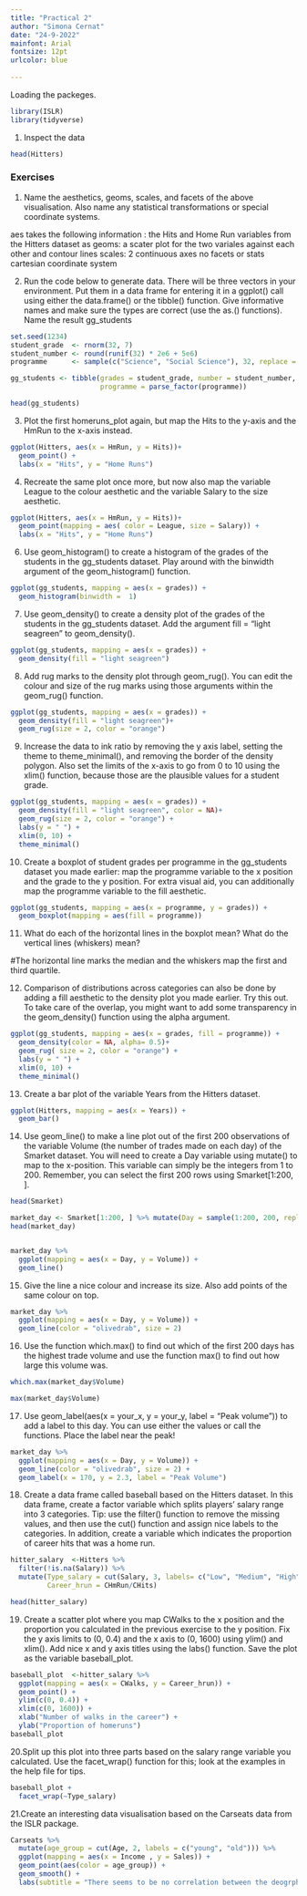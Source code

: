 ```yaml
---
title: "Practical 2"
author: "Simona Cernat"
date: "24-9-2022"
mainfont: Arial
fontsize: 12pt
urlcolor: blue
  
---
```


Loading the packeges.

```r
library(ISLR)
library(tidyverse)
```

1. Inspect the data

```r
head(Hitters)
```

### Exercises


1. Name the aesthetics, geoms, scales, and facets of the above visualisation. Also name any statistical transformations or special coordinate systems.

aes takes the following information : the Hits and Home Run variables from the Hitters dataset
as geoms: a scater plot for the two variales against each other and contour lines 
scales: 2 continuous axes
no facets or stats
cartesian coordinate system

2.  Run the code below to generate data. There will be three vectors in your environment. Put them in a data frame for entering it in a ggplot() call using either the data.frame() or the tibble() function. Give informative names and make sure the types are correct (use the as.<type>() functions). Name the result gg_students

```r
set.seed(1234)
student_grade  <- rnorm(32, 7)
student_number <- round(runif(32) * 2e6 + 5e6)
programme      <- sample(c("Science", "Social Science"), 32, replace = TRUE)

gg_students <- tibble(grades = student_grade, number = student_number, 
                      programme = parse_factor(programme))

head(gg_students)

```

3. Plot the first homeruns_plot again, but map the Hits to the y-axis and the HmRun to the x-axis instead.

```r
ggplot(Hitters, aes(x = HmRun, y = Hits))+
  geom_point() +
  labs(x = "Hits", y = "Home Runs")
```

4. Recreate the same plot once more, but now also map the variable League to the colour aesthetic and the variable Salary to the size aesthetic.

```r
ggplot(Hitters, aes(x = HmRun, y = Hits))+
  geom_point(mapping = aes( color = League, size = Salary)) +
  labs(x = "Hits", y = "Home Runs")
```


 6. Use geom_histogram() to create a histogram of the grades of the students in the gg_students dataset. Play around with the binwidth argument of the geom_histogram() function.

```r
ggplot(gg_students, mapping = aes(x = grades)) +
  geom_histogram(binwidth =  1)
```

7. Use geom_density() to create a density plot of the grades of the students in the gg_students dataset. Add the argument fill = "light seagreen" to geom_density().



```r
ggplot(gg_students, mapping = aes(x = grades)) +
  geom_density(fill = "light seagreen")
```

8. Add rug marks to the density plot through geom_rug(). You can edit the colour and size of the rug marks using those arguments within the geom_rug() function.

```r
ggplot(gg_students, mapping = aes(x = grades)) +
  geom_density(fill = "light seagreen")+
  geom_rug(size = 2, color = "orange")
```

9. Increase the data to ink ratio by removing the y axis label, setting the theme to theme_minimal(), and removing the border of the density polygon. Also set the limits of the x-axis to go from 0 to 10 using the xlim() function, because those are the plausible values for a student grade.

```r
ggplot(gg_students, mapping = aes(x = grades)) +
  geom_density(fill = "light seagreen", color = NA)+
  geom_rug(size = 2, color = "orange") +
  labs(y = " ") +
  xlim(0, 10) +
  theme_minimal()
```

10. Create a boxplot of student grades per programme in the gg_students dataset you made earlier: map the programme variable to the x position and the grade to the y position. For extra visual aid, you can additionally map the programme variable to the fill aesthetic.


```r
ggplot(gg_students, mapping = aes(x = programme, y = grades)) +
  geom_boxplot(mapping = aes(fill = programme))
```
11. What do each of the horizontal lines in the boxplot mean? What do the vertical lines (whiskers) mean?

#The horizontal line marks the median and the whiskers map the first and third quartile.

12. Comparison of distributions across categories can also be done by adding a fill aesthetic to the density plot you made earlier. Try this out. To take care of the overlap, you might want to add some transparency in the geom_density() function using the alpha argument.

```r
ggplot(gg_students, mapping = aes(x = grades, fill = programme)) +
  geom_density(color = NA, alpha= 0.5)+
  geom_rug( size = 2, color = "orange") +
  labs(y = " ") +
  xlim(0, 10) +
  theme_minimal()
```
13. Create a bar plot of the variable Years from the Hitters dataset.
```r
ggplot(Hitters, mapping = aes(x = Years)) +
  geom_bar()

```
14. Use geom_line() to make a line plot out of the first 200 observations of the variable Volume (the number of trades made on each day) of the Smarket dataset. You will need to create a Day variable using mutate() to map to the x-position. This variable can simply be the integers from 1 to 200. Remember, you can select the first 200 rows using Smarket[1:200, ].
```r
head(Smarket)

market_day <- Smarket[1:200, ] %>% mutate(Day = sample(1:200, 200, replace=FALSE))
head(market_day)


market_day %>% 
  ggplot(mapping = aes(x = Day, y = Volume)) +
  geom_line()
```
15. Give the line a nice colour and increase its size. Also add points of the same colour on top.
```r
market_day %>% 
  ggplot(mapping = aes(x = Day, y = Volume)) +
  geom_line(color = "olivedrab", size = 2)
```
16. Use the function which.max() to find out which of the first 200 days has the highest trade volume and use the function max() to find out how large this volume was.
```r
which.max(market_day$Volume)

max(market_day$Volume)
```
17. Use geom_label(aes(x = your_x, y = your_y, label = "Peak volume")) to add a label to this day. You can use either the values or call the functions. Place the label near the peak!
```r
market_day %>% 
  ggplot(mapping = aes(x = Day, y = Volume)) +
  geom_line(color = "olivedrab", size = 2) +
  geom_label(x = 170, y = 2.3, label = "Peak Volume")
```
18. Create a data frame called baseball based on the Hitters dataset. In this data frame, create a factor variable which splits players’ salary range into 3 categories. Tip: use the filter() function to remove the missing values, and then use the cut() function and assign nice labels to the categories. In addition, create a variable which indicates the proportion of career hits that was a home run.
```r
hitter_salary  <-Hitters %>% 
  filter(!is.na(Salary)) %>% 
  mutate(Type_salary = cut(Salary, 3, labels= c("Low", "Medium", "High")),
         Career_hrun = CHmRun/CHits)

head(hitter_salary)
```

19. Create a scatter plot where you map CWalks to the x position and the proportion you calculated in the previous exercise to the y position. Fix the y axis limits to (0, 0.4) and the x axis to (0, 1600) using ylim() and xlim(). Add nice x and y axis titles using the labs() function. Save the plot as the variable baseball_plot.

```r
baseball_plot  <-hitter_salary %>% 
  ggplot(mapping = aes(x = CWalks, y = Career_hrun)) +
  geom_point() +
  ylim(c(0, 0.4)) +
  xlim(c(0, 1600)) +
  xlab("Number of walks in the career") +
  ylab("Proportion of homeruns")
baseball_plot  
```
20.Split up this plot into three parts based on the salary range variable you calculated. Use the facet_wrap() function for this; look at the examples in the help file for tips.

```r
baseball_plot +
  facet_wrap(~Type_salary)

```

21.Create an interesting data visualisation based on the Carseats data from the ISLR package.
```r
Carseats %>% 
  mutate(age_group = cut(Age, 2, labels = c("young", "old"))) %>% 
  ggplot(mapping = aes(x = Income , y = Sales)) +
  geom_point(aes(color = age_group)) +
  geom_smooth() +
  labs(subtitle = "There seems to be no correlation between the deogrphics and seat car sales")

```